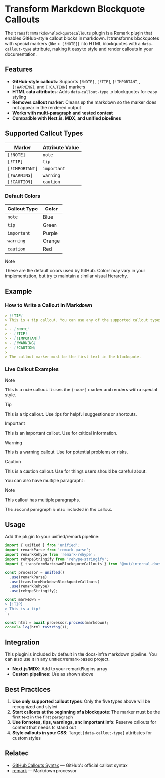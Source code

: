 # Transform Markdown Blockquote Callouts

The `transformMarkdownBlockquoteCallouts` plugin is a Remark plugin that enables GitHub-style callout blocks in markdown. It transforms blockquotes with special markers (like `> [!NOTE]`) into HTML blockquotes with a `data-callout-type` attribute, making it easy to style and render callouts in your documentation.

## Features

- **GitHub-style callouts**: Supports `[!NOTE]`, `[!TIP]`, `[!IMPORTANT]`, `[!WARNING]`, and `[!CAUTION]` markers
- **HTML data attributes**: Adds `data-callout-type` to blockquotes for easy styling
- **Removes callout marker**: Cleans up the markdown so the marker does not appear in the rendered output
- **Works with multi-paragraph and nested content**
- **Compatible with Next.js, MDX, and unified pipelines**

## Supported Callout Types

| Marker         | Attribute Value |
|---------------|-----------------|
| `[!NOTE]`      | `note`          |
| `[!TIP]`       | `tip`           |
| `[!IMPORTANT]` | `important`     |
| `[!WARNING]`   | `warning`       |
| `[!CAUTION]`   | `caution`       |

### Default Colors

| Callout Type | Color         |
|--------------|--------------|
| `note`       | Blue         |
| `tip`        | Green        |
| `important`  | Purple       |
| `warning`    | Orange       |
| `caution`    | Red          |

> [!NOTE]
> These are the default colors used by GitHub. Colors may vary in your implementation, but try to maintain a similar visual hierarchy.

## Example

### How to Write a Callout in Markdown

```markdown
> [!TIP]
> This is a tip callout. You can use any of the supported callout types:
>
> - [!NOTE]
> - [!TIP]
> - [!IMPORTANT]
> - [!WARNING]
> - [!CAUTION]
>
> The callout marker must be the first text in the blockquote.
```

### Live Callout Examples

> [!NOTE]
> This is a note callout. It uses the `[!NOTE]` marker and renders with a special style.

> [!TIP]
> This is a tip callout. Use tips for helpful suggestions or shortcuts.

> [!IMPORTANT]
> This is an important callout. Use for critical information.

> [!WARNING]
> This is a warning callout. Use for potential problems or risks.

> [!CAUTION]
> This is a caution callout. Use for things users should be careful about.

You can also have multiple paragraphs:

> [!NOTE]
> This callout has multiple paragraphs.
>
> The second paragraph is also included in the callout.

## Usage

Add the plugin to your unified/remark pipeline:

```ts
import { unified } from 'unified';
import remarkParse from 'remark-parse';
import remarkRehype from 'remark-rehype';
import rehypeStringify from 'rehype-stringify';
import { transformMarkdownBlockquoteCallouts } from '@mui/internal-docs-infra/pipeline/transformMarkdownBlockquoteCallouts';

const processor = unified()
  .use(remarkParse)
  .use(transformMarkdownBlockquoteCallouts)
  .use(remarkRehype)
  .use(rehypeStringify);

const markdown = `
> [!TIP]
> This is a tip!
`;

const html = await processor.process(markdown);
console.log(html.toString());
```

## Integration

This plugin is included by default in the docs-infra markdown pipeline. You can also use it in any unified/remark-based project.

- **Next.js/MDX**: Add to your remarkPlugins array
- **Custom pipelines**: Use as shown above

## Best Practices

1. **Use only supported callout types**: Only the five types above will be recognized and styled
2. **Start callouts at the beginning of a blockquote**: The marker must be the first text in the first paragraph
3. **Use for notes, tips, warnings, and important info**: Reserve callouts for content that needs to stand out
4. **Style callouts in your CSS**: Target `[data-callout-type]` attributes for custom styles

## Related

- [GitHub Callouts Syntax](https://docs.github.com/en/get-started/writing-on-github/getting-started-with-writing-and-formatting-on-github/basic-writing-and-formatting-syntax#alerts) — GitHub's official callout syntax
- [remark](https://github.com/remarkjs/remark) — Markdown processor
